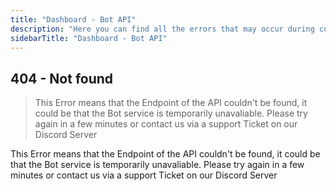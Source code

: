 ```yaml
---
title: "Dashboard - Bot API"
description: "Here you can find all the errors that may occur during communication from the Dashboard to the Bot."
sidebarTitle: "Dashboard - Bot API"
---
```


## 404 - Not found

> This Error means that the Endpoint of the API couldn't be found, it could be that the Bot service is temporarily unavaliable. Please try again in a few minutes or contact us via a support Ticket on our Discord Server


<Accordion title="404 - Not found" icon="sparkles">
  This Error means that the Endpoint of the API couldn't be found, it could be that the Bot service is temporarily unavaliable. Please try again in a few minutes or contact us via a support Ticket on our Discord Server
</Accordion>